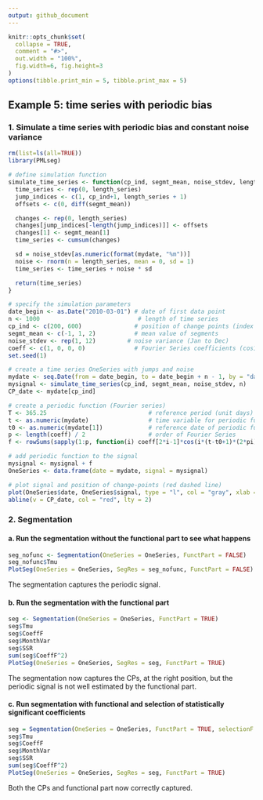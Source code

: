 ```yaml
---
output: github_document
---
```


<!-- Example5.md is generated from Example5.Rmd. Please edit that file -->

```r
knitr::opts_chunk$set(
  collapse = TRUE,
  comment = "#>",
  out.width = "100%",
  fig.width=6, fig.height=3
)
options(tibble.print_min = 5, tibble.print_max = 5)
```

## Example 5: time series with periodic bias

### 1. Simulate a time series with periodic bias and constant noise variance

```r
rm(list=ls(all=TRUE))
library(PMLseg)

# define simulation function
simulate_time_series <- function(cp_ind, segmt_mean, noise_stdev, length_series) {
  time_series <- rep(0, length_series)
  jump_indices <- c(1, cp_ind+1, length_series + 1)
  offsets <- c(0, diff(segmt_mean))

  changes <- rep(0, length_series)
  changes[jump_indices[-length(jump_indices)]] <- offsets
  changes[1] <- segmt_mean[1]
  time_series <- cumsum(changes)

  sd = noise_stdev[as.numeric(format(mydate, "%m"))]
  noise <- rnorm(n = length_series, mean = 0, sd = 1)
  time_series <- time_series + noise * sd

  return(time_series)
}

# specify the simulation parameters
date_begin <- as.Date("2010-03-01") # date of first data point
n <- 1000                            # length of time series
cp_ind <- c(200, 600)               # position of change points (index in time series)
segmt_mean <- c(-1, 1, 2)           # mean value of segments
noise_stdev <- rep(1, 12)         # noise variance (Jan to Dec)
coeff <- c(1, 0, 0, 0)              # Fourier Series coefficients (cos1, sin1, cos2, sin2...) up to order 4
set.seed(1)

# create a time series OneSeries with jumps and noise
mydate <- seq.Date(from = date_begin, to = date_begin + n - 1, by = "day")
mysignal <- simulate_time_series(cp_ind, segmt_mean, noise_stdev, n)
CP_date <- mydate[cp_ind]

# create a periodic function (Fourier series)
T <- 365.25                             # reference period (unit days)
t <- as.numeric(mydate)                 # time variable for periodic function
t0 <- as.numeric(mydate[1])             # reference date of periodic function is first date of time series
p <- length(coeff) / 2                  # order of Fourier Series
f <- rowSums(sapply(1:p, function(i) coeff[2*i-1]*cos(i*(t-t0+1)*(2*pi)/T) + coeff[2*i]*sin(i*(t-t0+1)*(2*pi)/T)))

# add periodic function to the signal
mysignal <- mysignal + f
OneSeries <- data.frame(date = mydate, signal = mysignal)

# plot signal and position of change-points (red dashed line)
plot(OneSeries$date, OneSeries$signal, type = "l", col = "gray", xlab = "date", ylab = "signal", main="Simulated time series")
abline(v = CP_date, col = "red", lty = 2)
```

### 2. Segmentation

#### a. Run the segmentation without the functional part to see what happens

```r
seg_nofunc <- Segmentation(OneSeries = OneSeries, FunctPart = FALSE)
seg_nofunc$Tmu
PlotSeg(OneSeries = OneSeries, SegRes = seg_nofunc, FunctPart = FALSE)
```

The segmentation captures the periodic signal.

#### b. Run the segmentation with the functional part

```r
seg <- Segmentation(OneSeries = OneSeries, FunctPart = TRUE)
seg$Tmu
seg$CoeffF
seg$MonthVar
seg$SSR
sum(seg$CoeffF^2)
PlotSeg(OneSeries = OneSeries, SegRes = seg, FunctPart = TRUE)
```

The segmentation now captures the CPs, at the right position, but the periodic signal is not well estimated by the functional part.

#### c. Run segmentation with functional and selection of statistically significant coefficients

```r
seg = Segmentation(OneSeries = OneSeries, FunctPart = TRUE, selectionF = TRUE)
seg$Tmu
seg$CoeffF
seg$MonthVar
seg$SSR
sum(seg$CoeffF^2)
PlotSeg(OneSeries = OneSeries, SegRes = seg, FunctPart = TRUE)
```

Both the CPs and functional part now correctly captured.